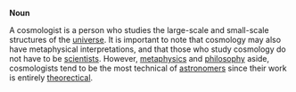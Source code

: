 '''Noun'''

A cosmologist is a person who studies the large-scale and small-scale structures of the [[universe]].  It is important to note that cosmology may also have metaphysical interpretations, and that those who study cosmology do not have to be [[scientist]]s.  However, [[metaphysics]] and [[philosophy]] aside, cosmologists tend to be the most technical of [[astronomer]]s since their work is entirely [[theorectical]].